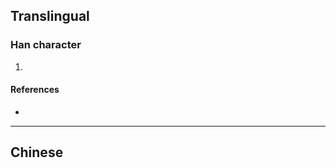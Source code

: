 {{character info/new}}
==Translingual==

===Han character===
{{Han char|rn=85|rad=水|as=08|sn=11|four=|canj=ETTN|ids=⿰氵𠛼}}

# {{defn|Han|sort=水08}}

====References====
* {{Han ref|kx=0633.371|dkj=17743|hdz=31660.041|uh=6E06|ud=28166}}

----

==Chinese==
{{zh-see|淵|a}}